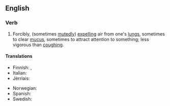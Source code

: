 ==English==

===Verb===
{{en-verb|head=to [[clear]] [[one's]] [[throat]]|clears one's throat|clearing one's throat|cleared one's throat}}

# Forcibly, (sometimes [[mutedly]]) [[expelling]] air from one's [[lungs]], sometimes to clear [[mucus]], sometimes to attract attention to something; less vigorous than [[coughing]].

====Translations====
{{trans-top|forcibly expulsing air from one's lungs}}
* Finnish: {{t-|fi|kakoa}},  {{t-|fi|kakistella}}
* Italian: {{t-|it|raschiare}}
* Jèrriais: {{tø|roa-jer|râqu'ter}}
{{trans-mid}}
* Norwegian: {{t-|no|kremte}}
* Spanish: {{t-|es|carraspear}}
* Swedish: {{t|sv|harkla}}
{{trans-bottom}}